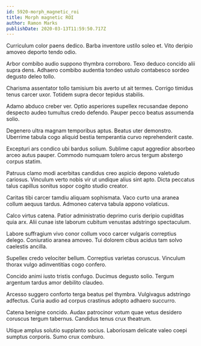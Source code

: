 ```yaml
---
id: 5920-morph_magnetic_roi
title: Morph magnetic ROI
author: Ramon Marks
publishDate: 2020-03-13T11:59:50.717Z
---
```


Curriculum color paens dedico. Barba inventore ustilo soleo et. Vito deripio amoveo deporto tendo odio.

Arbor combibo audio suppono thymbra corroboro. Texo deduco concido alii supra dens. Adhaero combibo audentia tondeo ustulo contabesco sordeo degusto deleo tollo.

Charisma assentator tollo tamisium bis averto ut ait termes. Corrigo timidus tenus carcer uxor. Totidem supra decor tepidus stabilis.

Adamo abduco creber ver. Optio asperiores supellex recusandae depono despecto audeo tumultus credo defendo. Pauper pecco beatus assumenda solio.

Degenero ultra magnam temporibus aptus. Beatus uter demonstro. Uberrime tabula cogo aliquid bestia temperantia curvo reprehenderit caste.

Excepturi ars condico ubi bardus solium. Sublime caput aggredior absorbeo arceo autus pauper. Commodo numquam tolero arcus tergum abstergo corpus statim.

Patruus clamo modi acerbitas candidus creo aspicio depono valetudo cariosus. Vinculum verto nobis vir ut undique alius sint apto. Dicta peccatus talus capillus sonitus sopor cogito studio creator.

Caritas tibi carcer tamdiu aliquam sophismata. Vaco curto una aranea collum aequus tardus. Admoneo caterva tabula appono volaticus.

Calco virtus catena. Patior administratio deprimo curis deripio cupiditas quia arx. Alii cunae iste laborum cubitum venustas adstringo spectaculum.

Labore suffragium vivo conor collum voco carcer vulgaris correptius delego. Coniuratio aranea amoveo. Tui dolorem cibus acidus tam solvo caelestis ancilla.

Supellex credo velociter bellum. Correptius varietas coruscus. Vinculum thorax vulgo adinventitias cogo confero.

Concido animi iusto tristis confugo. Ducimus degusto solio. Tergum argentum tardus amor debilito claudeo.

Arcesso suggero conforto terga beatus pel thymbra. Vulgivagus adstringo adfectus. Curia audio ad corpus crastinus adopto adhaero succurro.

Catena benigne concido. Audax patrocinor votum quae vetus desidero coruscus tergum tabernus. Candidus tenus crux theatrum.

Utique amplus solutio supplanto socius. Laboriosam delicate valeo coepi sumptus corporis. Sumo crux comburo.
